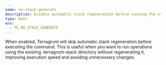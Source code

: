 ```yaml
---
name: no-stack-generate
description: Disable automatic stack regeneration before running the stack commands.
type: bool
env:
  - TG_NO_STACK_GENERATE
---
```


When enabled, Terragrunt will skip automatic stack regeneration before executing the command.
This is useful when you want to run operations using the existing .terragrunt-stack directory without regenerating it, improving execution speed and avoiding unnecessary changes.